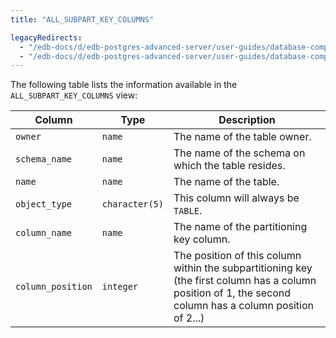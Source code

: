```yaml
---
title: "ALL_SUBPART_KEY_COLUMNS"

legacyRedirects:
  - "/edb-docs/d/edb-postgres-advanced-server/user-guides/database-compatibility-table-partitioning-guide/13/all_subpart_key_columns.html"
  - "/edb-docs/d/edb-postgres-advanced-server/user-guides/database-compatibility-table-partitioning-guide/latest/all_subpart_key_columns.html"
---
```


<div id="all_subpart_key_columns" class="registered_link"></div>

The following table lists the information available in the `ALL_SUBPART_KEY_COLUMNS` view:

| Column            | Type           | Description                                                                                                                                               |
| ----------------- | -------------- | --------------------------------------------------------------------------------------------------------------------------------------------------------- |
| `owner`           | `name`         | The name of the table owner.                                                                                                                              |
| `schema_name`     | `name`         | The name of the schema on which the table resides.                                                                                                        |
| `name`            | `name`         | The name of the table.                                                                                                                                    |
| `object_type`     | `character(5)` | This column will always be `TABLE`.                                                                                                                       |
| `column_name`     | `name`         | The name of the partitioning key column.                                                                                                                  |
| `column_position` | `integer`      | The position of this column within the subpartitioning key (the first column has a column position of 1, the second column has a column position of 2...) |
